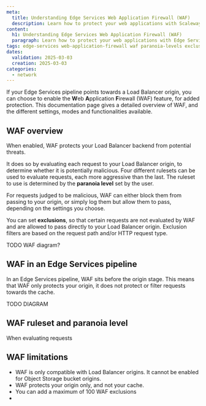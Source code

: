 ```yaml
---
meta:
  title: Understanding Edge Services Web Application Firewall (WAF)
  description: Learn how to protect your web applications with Scaleway Edge Services Web Application Firewall (WAF). Discover the principles, paranoia levels, and limitations of WAF, and find out how to define exclusions for optimal security and performance.
content:
  h1: Understanding Edge Services Web Application Firewall (WAF)
  paragraph: Learn how to protect your web applications with Edge Services Web Application Firewall (WAF). Discover the principles, paranoia levels, and limitations of WAF, and find out how to define exclusions for optimal security and performance.
tags: edge-services web-application-firewall waf paranoia-levels exclusions
dates:
  validation: 2025-03-03
  creation: 2025-03-03
categories: 
  - network
---
```


If your Edge Services pipeline points towards a Load Balancer origin, you can choose to enable the **W**eb **A**pplication **F**irewall (WAF) feature, for added protection. This documentation page gives a detailed overview of WAF, and the different settings, modes and functionalities available.

## WAF overview

When enabled, WAF protects your Load Balancer backend from potential threats.

It does so by evaluating each request to your Load Balancer origin, to determine whether it is potentially malicious. Four different rulesets can be used to evaluate requests, each more aggressive than the last. The ruleset to use is determined by the **paranoia level** set by the user.

For requests judged to be malicious, WAF can either block them from passing to your origin, or simply log them but allow them to pass, depending on the settings you choose.

You can set **exclusions**, so that certain requests are not evaluated by WAF and are allowed to pass directly to your Load Balancer origin. Exclusion filters are based on the request path and/or HTTP request type.

TODO WAF diagram?

## WAF in an Edge Services pipeline

In an Edge Services pipeline, WAF sits before the origin stage. This means that WAF only protects your origin, it does not protect or filter requests towards the cache.

TODO DIAGRAM

## WAF ruleset and paranoia level

When evaluating requests

## WAF limitations

- WAF is only compatible with Load Balancer origins. It cannot be enabled for Object Storage bucket origins.
- WAF protects your origin only, and not your cache.
- You can add a maximum of 100 WAF exclusions
- 